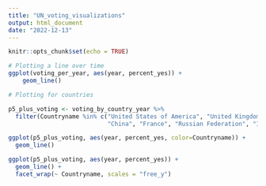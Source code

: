---
title: "UN_voting_visualizations"
output: html_document
date: "2022-12-13"
---

```{r setup, include=FALSE}
knitr::opts_chunk$set(echo = TRUE)
```

```{r}
# Plotting a line over time
ggplot(voting_per_year, aes(year, percent_yes)) +
    geom_line()
```
```{r}
# Plotting for countries

p5_plus_voting <- voting_by_country_year %>%
  filter(Countryname %in% c("United States of America", "United Kingdom of Great Britain and Northern Ireland",
                            "China", "France", "Russian Federation", "India", "Germany"))

ggplot(p5_plus_voting, aes(year, percent_yes, color=Countryname)) +
  geom_line()

ggplot(p5_plus_voting, aes(year, percent_yes)) +
  geom_line() +
  facet_wrap(~ Countryname, scales = "free_y")


```

